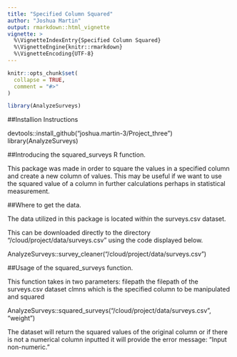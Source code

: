 ```yaml
---
title: "Specified Column Squared"
author: "Joshua Martin"
output: rmarkdown::html_vignette
vignette: >
  %\VignetteIndexEntry{Specified Column Squared}
  %\VignetteEngine{knitr::rmarkdown}
  %\VignetteEncoding{UTF-8}
---
```


```r
knitr::opts_chunk$set(
  collapse = TRUE,
  comment = "#>"
)
```

```r
library(AnalyzeSurveys)
```

##Installion Instructions

devtools::install_github("joshua.martin-3/Project_three")
library(AnalyzeSurveys)

##Introducing the squared_surveys R function.

This package was made in order to square the values in a specified column and create a new column of values. This may be useful if we want to use the squared value of a column in further calculations perhaps in statistical measurement.

##Where to get the data.

The data utilized in this package is located within the surveys.csv dataset.

This can be downloaded directly to the directory "/cloud/project/data/surveys.csv" using the code displayed below.

AnalyzeSurveys::survey_cleaner("/cloud/project/data/surveys.csv")

##Usage of the squared_surveys function.

This function takes in two parameters: 
filepath the filepath of the surveys.csv dataset
clmns which is the specified column to be manipulated and squared

AnalyzeSurveys::squared_surveys("/cloud/project/data/surveys.csv", "weight")

The dataset will return the squared values of the original column or if there is not a numerical column inputted it will provide the error message: "Input non-numeric."
